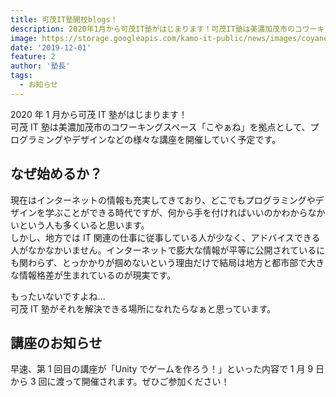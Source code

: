 ```yaml
---
title: 可茂IT塾開校blogs！
description: 2020年1月から可茂IT塾がはじまります！可茂IT塾は美濃加茂市のコワーキングスペース「こやぁね」を拠点として、プログラミングやデザインなどの様々な講座を開催していく予定です。
image: https://storage.googleapis.com/kamo-it-public/news/images/coyane-room.jpg
date: '2019-12-01'
feature: 2
author: '塾長'
tags:
  - お知らせ
---
```


2020 年 1 月から可茂 IT 塾がはじまります！  
可茂 IT 塾は美濃加茂市のコワーキングスペース「こやぁね」を拠点として、プログラミングやデザインなどの様々な講座を開催していく予定です。

## なぜ始めるか？

現在はインターネットの情報も充実してきており、どこでもプログラミングやデザインを学ぶことができる時代ですが、何から手を付ければいいのかわからなかいという人も多くいると思います。  
しかし、地方では IT 関連の仕事に従事している人が少なく、アドバイスできる人がなかなかいません。インターネットで膨大な情報が平等に公開されているにも関わらず、とっかかりが掴めないという理由だけで結局は地方と都市部で大きな情報格差が生まれているのが現実です。

もったいないですよね...  
可茂 IT 塾がそれを解決できる場所になれたらなぁと思っています。

## 講座のお知らせ

早速、第 1 回目の講座が「Unity でゲームを作ろう！」といった内容で 1 月 9 日から 3 回に渡って開催されます。ぜひご参加ください！
